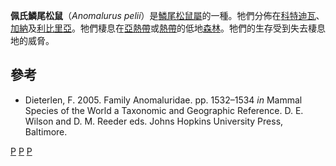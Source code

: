 {{Speciesbox 
| taxon = Anomalurus pelii
| image = Pel's Anomalure.jpg
| status = DD
| status_system = IUCN
| status_ref = <ref name=iucn>{{IUCN2008|assessors=Hutterer, R. & Decher, J.|year=2008|id=1551|title=Anomalurus pelii|downloaded=6 January 2009}}</ref>
| authority = ([[Hermann_Schlegel|Schlegel]] & [[Salomon_Müller|Muller]], 1845)
| subdivision_ranks = [[亞種|亞種]]
| subdivision =
* ''A. p. auzembergeri''
* ''A. p. pelii''
}}

'''佩氏鱗尾松鼠'''（''Anomalurus pelii''）是[[鱗尾松鼠屬|鱗尾松鼠屬]]的一種。牠們分佈在[[科特迪瓦|科特迪瓦]]、[[加納|加納]]及[[利比里亞|利比里亞]]。牠們棲息在[[亞熱帶|亞熱帶]]或[[熱帶|熱帶]]的低地[[森林|森林]]。牠們的生存受到失去棲息地的威脅。

==參考==
{{reflist}}
* Dieterlen, F. 2005. Family Anomaluridae. pp. 1532–1534 ''in'' Mammal Species of the World a Taxonomic and Geographic Reference. D. E. Wilson and D. M. Reeder eds. Johns Hopkins University Press, Baltimore.
{{Taxonbar|from=Q1769812}}

[[Category:IUCN红色名录数据缺乏物种|P]]
[[Category:鱗尾松鼠屬|P]]
[[Category:1845年描述的动物|P]]